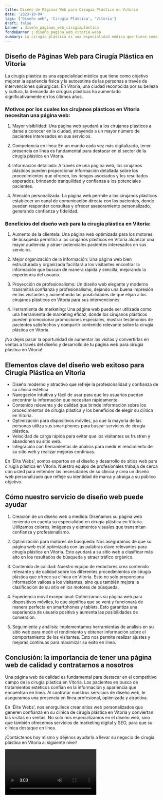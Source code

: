 ```yaml
---
title: Diseño de Páginas Web para Cirugía Plástica en Vitoria
date: '2023-10-04'
tags: ['Diseño web', 'Cirugía Plástica', 'Vitoria']
draft: false
banner : diseño_paginas_web_cirugíaplástica
fondoBanner : diseño_pagina_web_vitoria.webp
summary: La cirugía plástica es una especialidad médica que tiene como objetivo mejorar la apariencia física y la autoestima de las personas a través de intervenciones quirúrgicas. En Vitoria, una ciudad reconocida por su belleza y cultura, la demanda de cirugías plásticas ha aumentado significativamente en los últimos años.
---
```


## Diseño de Páginas Web para Cirugía Plástica en Vitoria

La cirugía plástica es una especialidad médica que tiene como objetivo mejorar la apariencia física y la autoestima de las personas a través de intervenciones quirúrgicas. En Vitoria, una ciudad reconocida por su belleza y cultura, la demanda de cirugías plásticas ha aumentado significativamente en los últimos años.

### Motivos por los cuales los cirujanos plásticos en Vitoria necesitan una página web:

1. Mayor visibilidad: Una página web ayudará a los cirujanos plásticos a darse a conocer en la ciudad, atrayendo a un mayor número de pacientes interesados en sus servicios.

2. Competencia en línea: En un mundo cada vez más digitalizado, tener presencia en línea es fundamental para destacar en el sector de la cirugía plástica en Vitoria.

3. Información detallada: A través de una página web, los cirujanos plásticos pueden proporcionar información detallada sobre los procedimientos que ofrecen, los riesgos asociados y los resultados esperados, brindando tranquilidad y confianza a los potenciales pacientes.

4. Atención personalizada: La página web permite a los cirujanos plásticos establecer un canal de comunicación directa con los pacientes, donde pueden responder consultas y ofrecer asesoramiento personalizado, generando confianza y fidelidad.

### Beneficios del diseño web para la cirugía plástica en Vitoria:

1. Aumento de la clientela: Una página web optimizada para los motores de búsqueda permitirá a los cirujanos plásticos en Vitoria alcanzar una mayor audiencia y atraer potenciales pacientes interesados en sus servicios.

2. Mejor organización de la información: Una página web bien estructurada y organizada facilitará a los visitantes encontrar la información que buscan de manera rápida y sencilla, mejorando la experiencia del usuario.

3. Proyección de profesionalismo: Un diseño web elegante y moderno transmitirá confianza y profesionalismo, dejando una buena impresión en los visitantes y aumentando las posibilidades de que elijan a los cirujanos plásticos en Vitoria para sus intervenciones.

4. Herramienta de marketing: Una página web puede ser utilizada como una herramienta de marketing eficaz, donde los cirujanos plásticos pueden promocionar promociones especiales, mostrar testimonios de pacientes satisfechos y compartir contenido relevante sobre la cirugía plástica en Vitoria.

¡No dejes pasar la oportunidad de aumentar las visitas y convertirlas en ventas a través del diseño y desarrollo de tu página web para cirugía plástica en Vitoria!

<GifSeo />

<Cta />

## Elementos clave del diseño web exitoso para Cirugía Plástica en Vitoria

- Diseño moderno y atractivo que refleje la profesionalidad y confianza de su clínica estética.
- Navegación intuitiva y fácil de usar para que los usuarios puedan encontrar la información que necesitan rápidamente.
- Contenido relevante y de calidad que brinde información sobre los procedimientos de cirugía plástica y los beneficios de elegir su clínica en Vitoria.
- Optimización para dispositivos móviles, ya que la mayoría de las personas utiliza sus smartphones para buscar servicios de cirugía plástica.
- Velocidad de carga rápida para evitar que los visitantes se frustren y abandonen su sitio web.
- Integración con herramientas de análisis para medir el rendimiento de su sitio web y realizar mejoras continuas.

En 'Élite Webs', somos expertos en el diseño y desarrollo de sitios web para cirugía plástica en Vitoria. Nuestro equipo de profesionales trabaja de cerca con usted para entender las necesidades de su clínica y crea un diseño web personalizado que refleje su identidad de marca y atraiga a su público objetivo.

## Cómo nuestro servicio de diseño web puede ayudar

1. Creación de un diseño web a medida: Diseñamos su página web teniendo en cuenta su especialidad en cirugía plástica en Vitoria. Utilizamos colores, imágenes y elementos visuales que transmitan confianza y profesionalismo.

2. Optimización para motores de búsqueda: Nos aseguramos de que su página web esté optimizada con las palabras clave relevantes para cirugía plástica en Vitoria. Esto ayudará a su sitio web a clasificar más alto en los resultados de búsqueda y atraer tráfico orgánico.

3. Contenido de calidad: Nuestro equipo de redactores crea contenido relevante y de calidad sobre los diferentes procedimientos de cirugía plástica que ofrece su clínica en Vitoria. Esto no solo proporciona información valiosa a los visitantes, sino que también mejora la clasificación de su sitio en los motores de búsqueda.

4. Experiencia móvil excepcional: Optimizamos su página web para dispositivos móviles, lo que significa que se verá y funcionará de manera perfecta en smartphones y tablets. Esto garantiza una experiencia de usuario positiva y aumenta las posibilidades de conversión.

5. Seguimiento y análisis: Implementamos herramientas de análisis en su sitio web para medir el rendimiento y obtener información sobre el comportamiento de los visitantes. Esto nos permite realizar ajustes y mejoras continuas para maximizar su éxito en línea.

## Conclusión: la importancia de tener una página web de calidad y contratarnos a nosotros

Una página web de calidad es fundamental para destacar en el competitivo campo de la cirugía plástica en Vitoria. Los pacientes en busca de tratamientos estéticos confían en la información y apariencia que encuentran en línea. Al contratar nuestros servicios de diseño web, le aseguramos una presencia en línea profesional, optimizada y atractiva.

En 'Élite Webs', nos enorgullece crear sitios web personalizados que generen confianza en su clínica de cirugía plástica en Vitoria y conviertan las visitas en ventas. No solo nos especializamos en el diseño web, sino que también ofrecemos servicios de marketing digital y SEO, para que su clínica destaque en línea.

¡Contáctenos hoy mismo y déjenos ayudarlo a llevar su negocio de cirugía plástica en Vitoria al siguiente nivel!

<Video />

<CtaBot job='Cirugía Plástica' city='Vitoria'/>

<Gmaps query='Vitoria+españa+maps' />